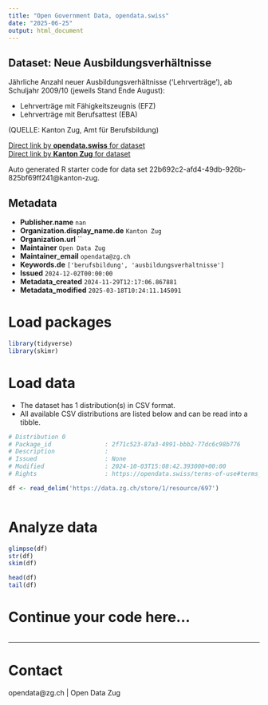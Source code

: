 ```yaml
---
title: "Open Government Data, opendata.swiss"
date: "2025-06-25"
output: html_document
---
```


## Dataset: Neue Ausbildungsverhältnisse

Jährliche Anzahl neuer Ausbildungsverhältnisse ('Lehrverträge'), ab Schuljahr 2009/10 (jeweils Stand Ende August):

- Lehrverträge mit Fähigkeitszeugnis (EFZ)
- Lehrverträge mit Berufsattest (EBA)

(QUELLE: Kanton Zug, Amt für Berufsbildung)

[Direct link by **opendata.swiss** for dataset](https://opendata.swiss/de/dataset/neue-ausbildungsverhaltnisse)<br>
[Direct link by **Kanton Zug** for dataset](https://www.zg.ch/behoerden/gesundheitsdirektion/statistikfachstelle/themen/bildung/berufsbildung)

Auto generated R starter code for data set 22b692c2-afd4-49db-926b-825bf69ff241@kanton-zug.

## Metadata

- **Publisher.name** `nan`
- **Organization.display_name.de** `Kanton Zug`
- **Organization.url** ``
- **Maintainer** `Open Data Zug`
- **Maintainer_email** `opendata@zg.ch`
- **Keywords.de** `['berufsbildung', 'ausbildungsverhaltnisse']`
- **Issued** `2024-12-02T00:00:00`
- **Metadata_created** `2024-11-29T12:17:06.867881`
- **Metadata_modified** `2025-03-18T10:24:11.145091`


# Load packages

```r

library(tidyverse)
library(skimr)

```

# Load data

-   The dataset has 1 distribution(s) in CSV format.
-   All available CSV distributions are listed below and can be read into a tibble.

```r

# Distribution 0
# Package_id               : 2f71c523-87a3-4991-bbb2-77dc6c98b776
# Description              : 
# Issued                   : None
# Modified                 : 2024-10-03T15:08:42.393000+00:00
# Rights                   : https://opendata.swiss/terms-of-use#terms_by

df <- read_delim('https://data.zg.ch/store/1/resource/697')



```

# Analyze data

```r

glimpse(df)
str(df)
skim(df)

head(df)
tail(df)

```

# Continue your code here...

```r

```

------------------------------------------------------------------------

# Contact

opendata@zg.ch | Open Data Zug
